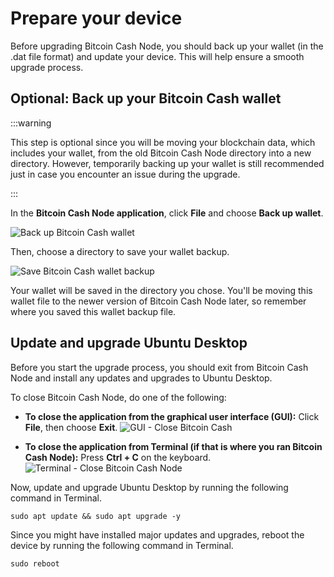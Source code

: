 # Prepare your device

Before upgrading Bitcoin Cash Node, you should back up your wallet (in the .dat file format) and update your device. This will help ensure a smooth upgrade process.

## Optional: Back up your Bitcoin Cash wallet

:::warning

This step is optional since you will be moving your blockchain data, which includes your wallet, from the old Bitcoin Cash Node directory into a new directory. However, temporarily backing up your wallet is still recommended just in case you encounter an issue during the upgrade.

:::

In the **Bitcoin Cash Node application**, click **File** and choose **Back up wallet**.

![Back up Bitcoin Cash wallet](https://github.com/josh-wong/bitcoin-cash-node-on-raspberry-pi/blob/main/docs/assets/screenshots/upgrade_bitcoin_cash_node_wallet_backup.png?raw=true)

Then, choose a directory to save your wallet backup.

![Save Bitcoin Cash wallet backup](https://github.com/josh-wong/bitcoin-cash-node-on-raspberry-pi/blob/main/docs/assets/screenshots/upgrade_bitcoin_cash_node_wallet_backup_save.png?raw=true)

Your wallet will be saved in the directory you chose. You'll be moving this wallet file to the newer version of Bitcoin Cash Node later, so remember where you saved this wallet backup file.

## Update and upgrade Ubuntu Desktop

Before you start the upgrade process, you should exit from Bitcoin Cash Node and install any updates and upgrades to Ubuntu Desktop.

To close Bitcoin Cash Node, do one of the following:

- **To close the application from the graphical user interface (GUI):** Click **File**, then choose **Exit**.
![GUI - Close Bitcoin Cash](https://github.com/josh-wong/bitcoin-cash-node-on-raspberry-pi/blob/main/docs/assets/screenshots/upgrade_bitcoin_cash_node_close_gui.png?raw=true)

- **To close the application from Terminal (if that is where you ran Bitcoin Cash Node):** Press **Ctrl + C** on the keyboard.
![Terminal - Close Bitcoin Cash Node](https://github.com/josh-wong/bitcoin-cash-node-on-raspberry-pi/blob/main/docs/assets/screenshots/upgrade_bitcoin_cash_node_close_terminal.png?raw=true)

Now, update and upgrade Ubuntu Desktop by running the following command in Terminal.

```console
sudo apt update && sudo apt upgrade -y
```

Since you might have installed major updates and upgrades, reboot the device by running the following command in Terminal.

```console
sudo reboot
```
